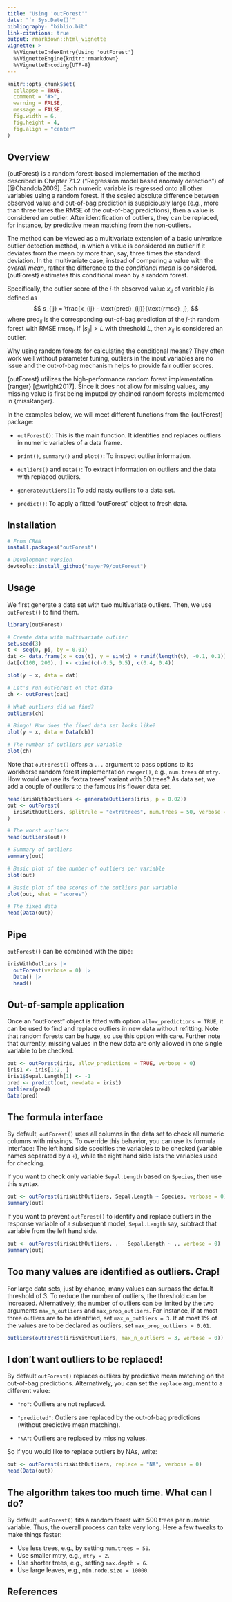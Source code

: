 ```yaml
---
title: "Using 'outForest'"
date: "`r Sys.Date()`"
bibliography: "biblio.bib"
link-citations: true
output: rmarkdown::html_vignette
vignette: >
  %\VignetteIndexEntry{Using 'outForest'}
  %\VignetteEngine{knitr::rmarkdown}
  %\VignetteEncoding{UTF-8}
---
```


```r
knitr::opts_chunk$set(
  collapse = TRUE,
  comment = "#>",
  warning = FALSE,
  message = FALSE,
  fig.width = 6, 
  fig.height = 4,
  fig.align = "center"
)
```

## Overview

{outForest} is a random forest-based implementation of the method described in Chapter 7.1.2 ("Regression model based anomaly detection") of [@Chandola2009]. Each numeric variable is regressed onto all other variables using a random forest. If the scaled absolute difference between observed value and out-of-bag prediction is suspiciously large (e.g., more than three times the RMSE of the out-of-bag predictions), then a value is considered an outlier. After identification of outliers, they can be replaced, for instance, by predictive mean matching from the non-outliers.

The method can be viewed as a multivariate extension of a basic univariate outlier detection method, in which a value is considered an outlier if it deviates from the mean by more than, say, three times the standard deviation. In the multivariate case, instead of comparing a value with the *overall mean*, rather the difference to the *conditional mean* is considered. {outForest} estimates this conditional mean by a random forest.

Specifically, the outlier score of the $i$-th observed value $x_{ij}$ of variable $j$ is defined as 
$$
  s_{ij} = \frac{x_{ij} - \text{pred}_{ij}}{\text{rmse}_j},
$$
where $\text{pred}_{ij}$ is the corresponding out-of-bag prediction of the $j$-th random forest with RMSE $\text{rmse}_j$. If $|s_{ij}| > L$ with threshold $L$, then $x_{ij}$ is considered an outlier.

Why using random forests for calculating the conditional means? They often work well without parameter tuning, outliers in the input variables are no issue and the out-of-bag mechanism helps to provide fair outlier scores.

{outForest} utilizes the high-performance random forest implementation {ranger} [@wright2017]. Since it does not allow for missing values, any missing value is first being imputed by chained random forests implemented in {missRanger}. 

In the examples below, we will meet different functions from the {outForest} package:

- `outForest()`: This is the main function. It identifies and replaces outliers in numeric variables of a data frame.

- `print()`, `summary()` and `plot()`: To inspect outlier information.

- `outliers()` and `Data()`: To extract information on outliers and the data with replaced outliers.

- `generateOutliers()`: To add nasty outliers to a data set.

- `predict()`: To apply a fitted "outForest" object to fresh data.

## Installation

```r
# From CRAN
install.packages("outForest")

# Development version
devtools::install_github("mayer79/outForest")
```

## Usage

We first generate a data set with two multivariate outliers. Then, we use `outForest()` to find them.

``` r
library(outForest)

# Create data with multivariate outlier
set.seed(3)
t <- seq(0, pi, by = 0.01)
dat <- data.frame(x = cos(t), y = sin(t) + runif(length(t), -0.1, 0.1))
dat[c(100, 200), ] <- cbind(c(-0.5, 0.5), c(0.4, 0.4))

plot(y ~ x, data = dat)

# Let's run outForest on that data
ch <- outForest(dat)

# What outliers did we find?
outliers(ch)

# Bingo! How does the fixed data set looks like?
plot(y ~ x, data = Data(ch))

# The number of outliers per variable
plot(ch)
```

Note that `outForest()` offers a `...` argument to pass options to its workhorse random forest implementation `ranger()`, e.g., `num.trees` or `mtry`. How would we use its "extra trees" variant with 50 trees? As data set, we add a couple of outliers to the famous iris flower data set.

``` r
head(irisWithOutliers <- generateOutliers(iris, p = 0.02))
out <- outForest(
  irisWithOutliers, splitrule = "extratrees", num.trees = 50, verbose = 0
)

# The worst outliers
head(outliers(out))

# Summary of outliers
summary(out)

# Basic plot of the number of outliers per variable
plot(out)

# Basic plot of the scores of the outliers per variable
plot(out, what = "scores")

# The fixed data
head(Data(out))
```

## Pipe

`outForest()` can be combined with the pipe:

```r
irisWithOutliers |>
  outForest(verbose = 0) |>
  Data() |>
  head()
```

## Out-of-sample application

Once an "outForest" object is fitted with option `allow_predictions = TRUE`, it can be used to find and replace outliers in new data without refitting. Note that random forests can be huge, so use this option with care. Further note that currently, missing values in the new data are only allowed in one single variable to be checked.

``` r
out <- outForest(iris, allow_predictions = TRUE, verbose = 0)
iris1 <- iris[1:2, ]
iris1$Sepal.Length[1] <- -1
pred <- predict(out, newdata = iris1)
outliers(pred)
Data(pred)
```

## The formula interface

By default, `outForest()` uses all columns in the data set to check all numeric columns with missings. To override this behavior, you can use its formula interface: The left hand side specifies the variables to be checked (variable names separated by a `+`), while the right hand side lists the variables used for checking.

If you want to check only variable `Sepal.Length` based on `Species`, then use this syntax.
``` r
out <- outForest(irisWithOutliers, Sepal.Length ~ Species, verbose = 0)
summary(out)
```

If you want to prevent `outForest()` to identify and replace outliers in the response variable of a subsequent model, `Sepal.Length` say, subtract that variable from the left hand side.
``` r
out <- outForest(irisWithOutliers, . - Sepal.Length ~ ., verbose = 0)
summary(out)
```

## Too many values are identified as outliers. Crap!

For large data sets, just by chance, many values can surpass the default threshold of 3. To reduce the number of outliers, the threshold can be increased. Alternatively, the number of outliers can be limited by the two arguments `max_n_outliers` and `max_prop_outliers`. For instance, if at most three outliers are to be identified, set `max_n_outliers = 3`. If at most 1% of the values are to be declared as outliers, set `max_prop_outliers = 0.01`.

```r
outliers(outForest(irisWithOutliers, max_n_outliers = 3, verbose = 0))
```

## I don't want outliers to be replaced!

By default `outForest()` replaces outliers by predictive mean matching on the out-of-bag predictions. Alternatively, you can set the `replace` argument to a different value:

- `"no"`: Outliers are not replaced.

- `"predicted"`: Outliers are replaced by the out-of-bag predictions (without predictive mean matching).

- `"NA"`: Outliers are replaced by missing values.

So if you would like to replace outliers by NAs, write:

``` r
out <- outForest(irisWithOutliers, replace = "NA", verbose = 0)
head(Data(out))
```

## The algorithm takes too much time. What can I do?

By default, `outForest()` fits a random forest with 500 trees per numeric variable. Thus, the overall process can take very long. Here a few tweaks to make things faster:

- Use less trees, e.g., by setting `num.trees = 50`.
- Use smaller mtry, e.g., `mtry = 2`.
- Use shorter trees, e.g., setting `max.depth = 6`.
- Use large leaves, e.g., `min.node.size = 10000`.

## References
